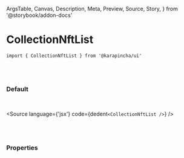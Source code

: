   ArgsTable,
  Canvas,
  Description,
  Meta,
  Preview,
  Source,
  Story,
} from '@storybook/addon-docs'


<Meta title='03. Sections / CollectionNftList' component={CollectionNftList} />

# CollectionNftList

`import { CollectionNftList } from '@karapincha/ui'`

<br />
<br />

### Default

<br />

<Story name='Default'>
  <div className='doc-story__preview' style={{ zoom: '100%' }}>
    <div className='flex items-center gap-4'>
      <CollectionNftList />
    </div>
  </div>
</Story>

<Source language={'jsx'} code={dedent`<CollectionNftList />`} />

<br />
<br />

### Properties

<ArgsTable of={CollectionNftList} />
